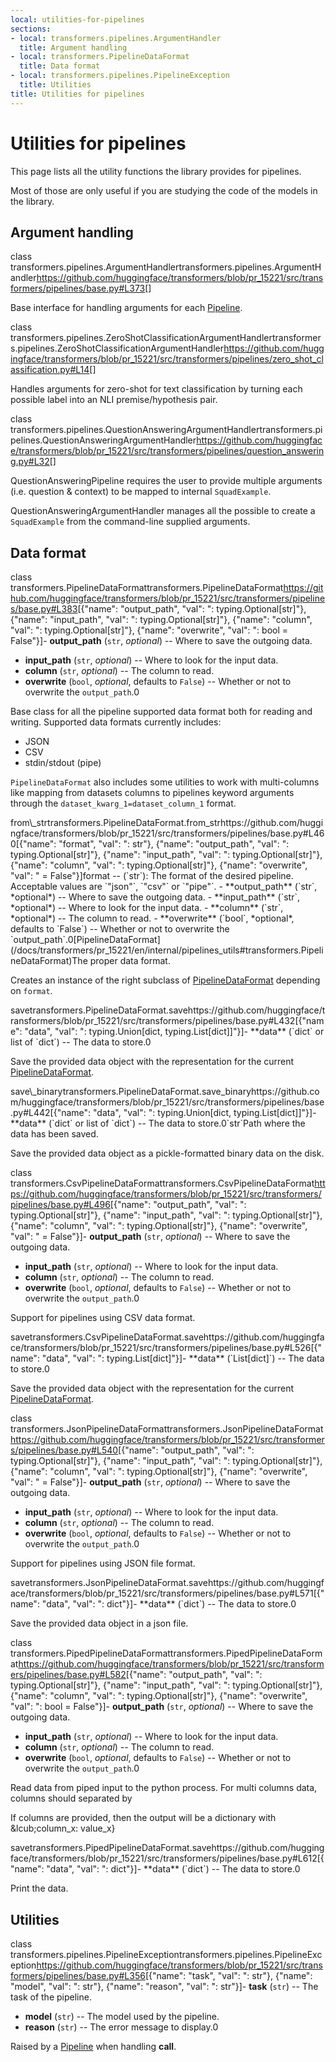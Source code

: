 ```yaml
---
local: utilities-for-pipelines
sections:
- local: transformers.pipelines.ArgumentHandler
  title: Argument handling
- local: transformers.PipelineDataFormat
  title: Data format
- local: transformers.pipelines.PipelineException
  title: Utilities
title: Utilities for pipelines
---
```

<script>
</script>
<!--Copyright 2020 The HuggingFace Team. All rights reserved.

Licensed under the Apache License, Version 2.0 (the "License"); you may not use this file except in compliance with
the License. You may obtain a copy of the License at

http://www.apache.org/licenses/LICENSE-2.0

Unless required by applicable law or agreed to in writing, software distributed under the License is distributed on
an "AS IS" BASIS, WITHOUT WARRANTIES OR CONDITIONS OF ANY KIND, either express or implied. See the License for the
specific language governing permissions and limitations under the License.
-->

<h1 id="utilities-for-pipelines">Utilities for pipelines</h1>

This page lists all the utility functions the library provides for pipelines.

Most of those are only useful if you are studying the code of the models in the library.


<h2 id="transformers.pipelines.ArgumentHandler">Argument handling</h2>

<div class="docstring">

<docstring><name>class transformers.pipelines.ArgumentHandler</name><anchor>transformers.pipelines.ArgumentHandler</anchor><source>https://github.com/huggingface/transformers/blob/pr_15221/src/transformers/pipelines/base.py#L373</source><parameters>[]</parameters></docstring>

Base interface for handling arguments for each [Pipeline](/docs/transformers/pr_15221/en/main_classes/pipelines#transformers.Pipeline).


</div>

<div class="docstring">

<docstring><name>class transformers.pipelines.ZeroShotClassificationArgumentHandler</name><anchor>transformers.pipelines.ZeroShotClassificationArgumentHandler</anchor><source>https://github.com/huggingface/transformers/blob/pr_15221/src/transformers/pipelines/zero_shot_classification.py#L14</source><parameters>[]</parameters></docstring>

Handles arguments for zero-shot for text classification by turning each possible label into an NLI
premise/hypothesis pair.


</div>

<div class="docstring">

<docstring><name>class transformers.pipelines.QuestionAnsweringArgumentHandler</name><anchor>transformers.pipelines.QuestionAnsweringArgumentHandler</anchor><source>https://github.com/huggingface/transformers/blob/pr_15221/src/transformers/pipelines/question_answering.py#L32</source><parameters>[]</parameters></docstring>

QuestionAnsweringPipeline requires the user to provide multiple arguments (i.e. question & context) to be mapped to
internal `SquadExample`.

QuestionAnsweringArgumentHandler manages all the possible to create a `SquadExample` from the command-line
supplied arguments.


</div>

<h2 id="transformers.PipelineDataFormat">Data format</h2>

<div class="docstring">

<docstring><name>class transformers.PipelineDataFormat</name><anchor>transformers.PipelineDataFormat</anchor><source>https://github.com/huggingface/transformers/blob/pr_15221/src/transformers/pipelines/base.py#L383</source><parameters>[{"name": "output_path", "val": ": typing.Optional[str]"}, {"name": "input_path", "val": ": typing.Optional[str]"}, {"name": "column", "val": ": typing.Optional[str]"}, {"name": "overwrite", "val": ": bool = False"}]</parameters><paramsdesc>- **output_path** (`str`, *optional*) -- Where to save the outgoing data.
- **input_path** (`str`, *optional*) -- Where to look for the input data.
- **column** (`str`, *optional*) -- The column to read.
- **overwrite** (`bool`, *optional*, defaults to `False`) --
  Whether or not to overwrite the `output_path`.</paramsdesc><paramgroups>0</paramgroups></docstring>

Base class for all the pipeline supported data format both for reading and writing. Supported data formats
currently includes:

- JSON
- CSV
- stdin/stdout (pipe)

`PipelineDataFormat` also includes some utilities to work with multi-columns like mapping from datasets columns to
pipelines keyword arguments through the `dataset_kwarg_1=dataset_column_1` format.





<div class="docstring">
<docstring><name>from\_str</name><anchor>transformers.PipelineDataFormat.from_str</anchor><source>https://github.com/huggingface/transformers/blob/pr_15221/src/transformers/pipelines/base.py#L460</source><parameters>[{"name": "format", "val": ": str"}, {"name": "output_path", "val": ": typing.Optional[str]"}, {"name": "input_path", "val": ": typing.Optional[str]"}, {"name": "column", "val": ": typing.Optional[str]"}, {"name": "overwrite", "val": " = False"}]</parameters><paramsdesc>format -- (`str`):
The format of the desired pipeline. Acceptable values are `"json"`, `"csv"` or `"pipe"`.
- **output_path** (`str`, *optional*) --
  Where to save the outgoing data.
- **input_path** (`str`, *optional*) --
  Where to look for the input data.
- **column** (`str`, *optional*) --
  The column to read.
- **overwrite** (`bool`, *optional*, defaults to `False`) --
  Whether or not to overwrite the `output_path`.</paramsdesc><paramgroups>0</paramgroups><rettype>[PipelineDataFormat](/docs/transformers/pr_15221/en/internal/pipelines_utils#transformers.PipelineDataFormat)</rettype><retdesc>The proper data format.</retdesc></docstring>

Creates an instance of the right subclass of [PipelineDataFormat](/docs/transformers/pr_15221/en/internal/pipelines_utils#transformers.PipelineDataFormat) depending on `format`.








</div>
<div class="docstring">
<docstring><name>save</name><anchor>transformers.PipelineDataFormat.save</anchor><source>https://github.com/huggingface/transformers/blob/pr_15221/src/transformers/pipelines/base.py#L432</source><parameters>[{"name": "data", "val": ": typing.Union[dict, typing.List[dict]]"}]</parameters><paramsdesc>- **data** (`dict` or list of `dict`) -- The data to store.</paramsdesc><paramgroups>0</paramgroups></docstring>

Save the provided data object with the representation for the current [PipelineDataFormat](/docs/transformers/pr_15221/en/internal/pipelines_utils#transformers.PipelineDataFormat).




</div>
<div class="docstring">
<docstring><name>save\_binary</name><anchor>transformers.PipelineDataFormat.save_binary</anchor><source>https://github.com/huggingface/transformers/blob/pr_15221/src/transformers/pipelines/base.py#L442</source><parameters>[{"name": "data", "val": ": typing.Union[dict, typing.List[dict]]"}]</parameters><paramsdesc>- **data** (`dict` or list of `dict`) -- The data to store.</paramsdesc><paramgroups>0</paramgroups><rettype>`str`</rettype><retdesc>Path where the data has been saved.</retdesc></docstring>

Save the provided data object as a pickle-formatted binary data on the disk.








</div></div>

<div class="docstring">

<docstring><name>class transformers.CsvPipelineDataFormat</name><anchor>transformers.CsvPipelineDataFormat</anchor><source>https://github.com/huggingface/transformers/blob/pr_15221/src/transformers/pipelines/base.py#L496</source><parameters>[{"name": "output_path", "val": ": typing.Optional[str]"}, {"name": "input_path", "val": ": typing.Optional[str]"}, {"name": "column", "val": ": typing.Optional[str]"}, {"name": "overwrite", "val": " = False"}]</parameters><paramsdesc>- **output_path** (`str`, *optional*) -- Where to save the outgoing data.
- **input_path** (`str`, *optional*) -- Where to look for the input data.
- **column** (`str`, *optional*) -- The column to read.
- **overwrite** (`bool`, *optional*, defaults to `False`) --
  Whether or not to overwrite the `output_path`.</paramsdesc><paramgroups>0</paramgroups></docstring>

Support for pipelines using CSV data format.





<div class="docstring">
<docstring><name>save</name><anchor>transformers.CsvPipelineDataFormat.save</anchor><source>https://github.com/huggingface/transformers/blob/pr_15221/src/transformers/pipelines/base.py#L526</source><parameters>[{"name": "data", "val": ": typing.List[dict]"}]</parameters><paramsdesc>- **data** (`List[dict]`) -- The data to store.</paramsdesc><paramgroups>0</paramgroups></docstring>

Save the provided data object with the representation for the current [PipelineDataFormat](/docs/transformers/pr_15221/en/internal/pipelines_utils#transformers.PipelineDataFormat).




</div></div>

<div class="docstring">

<docstring><name>class transformers.JsonPipelineDataFormat</name><anchor>transformers.JsonPipelineDataFormat</anchor><source>https://github.com/huggingface/transformers/blob/pr_15221/src/transformers/pipelines/base.py#L540</source><parameters>[{"name": "output_path", "val": ": typing.Optional[str]"}, {"name": "input_path", "val": ": typing.Optional[str]"}, {"name": "column", "val": ": typing.Optional[str]"}, {"name": "overwrite", "val": " = False"}]</parameters><paramsdesc>- **output_path** (`str`, *optional*) -- Where to save the outgoing data.
- **input_path** (`str`, *optional*) -- Where to look for the input data.
- **column** (`str`, *optional*) -- The column to read.
- **overwrite** (`bool`, *optional*, defaults to `False`) --
  Whether or not to overwrite the `output_path`.</paramsdesc><paramgroups>0</paramgroups></docstring>

Support for pipelines using JSON file format.





<div class="docstring">
<docstring><name>save</name><anchor>transformers.JsonPipelineDataFormat.save</anchor><source>https://github.com/huggingface/transformers/blob/pr_15221/src/transformers/pipelines/base.py#L571</source><parameters>[{"name": "data", "val": ": dict"}]</parameters><paramsdesc>- **data** (`dict`) -- The data to store.</paramsdesc><paramgroups>0</paramgroups></docstring>

Save the provided data object in a json file.




</div></div>

<div class="docstring">

<docstring><name>class transformers.PipedPipelineDataFormat</name><anchor>transformers.PipedPipelineDataFormat</anchor><source>https://github.com/huggingface/transformers/blob/pr_15221/src/transformers/pipelines/base.py#L582</source><parameters>[{"name": "output_path", "val": ": typing.Optional[str]"}, {"name": "input_path", "val": ": typing.Optional[str]"}, {"name": "column", "val": ": typing.Optional[str]"}, {"name": "overwrite", "val": ": bool = False"}]</parameters><paramsdesc>- **output_path** (`str`, *optional*) -- Where to save the outgoing data.
- **input_path** (`str`, *optional*) -- Where to look for the input data.
- **column** (`str`, *optional*) -- The column to read.
- **overwrite** (`bool`, *optional*, defaults to `False`) --
  Whether or not to overwrite the `output_path`.</paramsdesc><paramgroups>0</paramgroups></docstring>

Read data from piped input to the python process. For multi columns data, columns should separated by 	

If columns are provided, then the output will be a dictionary with &amp;lcub;column_x: value_x}





<div class="docstring">
<docstring><name>save</name><anchor>transformers.PipedPipelineDataFormat.save</anchor><source>https://github.com/huggingface/transformers/blob/pr_15221/src/transformers/pipelines/base.py#L612</source><parameters>[{"name": "data", "val": ": dict"}]</parameters><paramsdesc>- **data** (`dict`) -- The data to store.</paramsdesc><paramgroups>0</paramgroups></docstring>

Print the data.




</div></div>

<h2 id="transformers.pipelines.PipelineException">Utilities</h2>

<div class="docstring">

<docstring><name>class transformers.pipelines.PipelineException</name><anchor>transformers.pipelines.PipelineException</anchor><source>https://github.com/huggingface/transformers/blob/pr_15221/src/transformers/pipelines/base.py#L356</source><parameters>[{"name": "task", "val": ": str"}, {"name": "model", "val": ": str"}, {"name": "reason", "val": ": str"}]</parameters><paramsdesc>- **task** (`str`) -- The task of the pipeline.
- **model** (`str`) -- The model used by the pipeline.
- **reason** (`str`) -- The error message to display.</paramsdesc><paramgroups>0</paramgroups></docstring>

Raised by a [Pipeline](/docs/transformers/pr_15221/en/main_classes/pipelines#transformers.Pipeline) when handling __call__.




</div>
